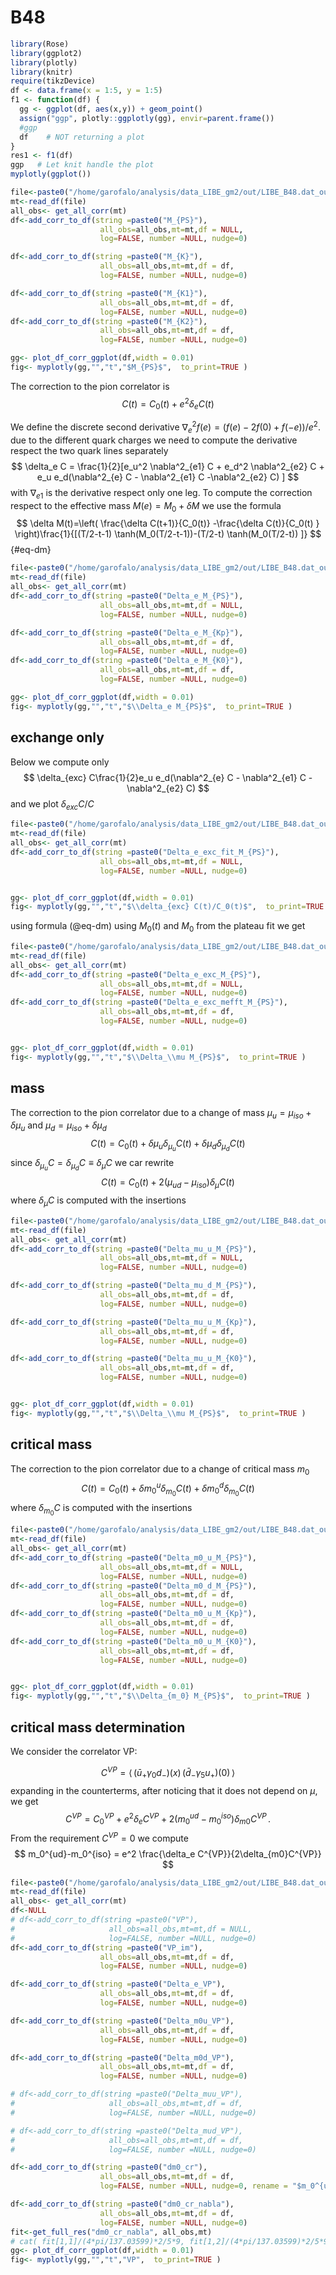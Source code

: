# B48


```r
library(Rose)
library(ggplot2)
library(plotly)
library(knitr)
require(tikzDevice)
df <- data.frame(x = 1:5, y = 1:5)
f1 <- function(df) {
  gg <- ggplot(df, aes(x,y)) + geom_point()
  assign("ggp", plotly::ggplotly(gg), envir=parent.frame())
  #ggp
  df    # NOT returning a plot
}
res1 <- f1(df)
ggp   # Let knit handle the plot
myplotly(ggplot())
```

```r
file<-paste0("/home/garofalo/analysis/data_LIBE_gm2/out/LIBE_B48.dat_output")
mt<-read_df(file)
all_obs<- get_all_corr(mt)
df<-add_corr_to_df(string =paste0("M_{PS}"),
                    all_obs=all_obs,mt=mt,df = NULL,
                    log=FALSE, number =NULL, nudge=0)

df<-add_corr_to_df(string =paste0("M_{K}"),
                    all_obs=all_obs,mt=mt,df = df,
                    log=FALSE, number =NULL, nudge=0)

df<-add_corr_to_df(string =paste0("M_{K1}"),
                    all_obs=all_obs,mt=mt,df = df,
                    log=FALSE, number =NULL, nudge=0)
df<-add_corr_to_df(string =paste0("M_{K2}"),
                    all_obs=all_obs,mt=mt,df = df,
                    log=FALSE, number =NULL, nudge=0)

gg<- plot_df_corr_ggplot(df,width = 0.01)
fig<- myplotly(gg,"","t","$M_{PS}$",  to_print=TRUE )


```


The correction to the pion correlator is 
$$
C(t)= C_0(t) + e^2\delta_e C(t)
$$

We define the discrete second derivative $\nabla_e^2f(e)=(f(e)-2f(0)+f(-e))/e^2$.
due to the different quark charges we need to compute the derivative respect the two
quark lines separately
$$
\delta_e C = \frac{1}{2}[e_u^2 \nabla^2_{e1} C + e_d^2 \nabla^2_{e2} C 
  + e_u e_d(\nabla^2_{e} C - \nabla^2_{e1} C  -\nabla^2_{e2} C) ]
$$
with $\nabla_{e1}$ is the derivative respect only one leg.
To compute the correction respect to the effective mass $M(e)=M_0+\delta M$ we use the formula
$$
\delta M(t)=\left( \frac{\delta C(t+1)}{C_0(t)} -\frac{\delta C(t)}{C_0(t) } \right)\frac{1}{[(T/2-t-1) \tanh(M_0(T/2-t-1))-(T/2-t) \tanh(M_0(T/2-t)) ]}
$$ {#eq-dm}


```r
file<-paste0("/home/garofalo/analysis/data_LIBE_gm2/out/LIBE_B48.dat_output")
mt<-read_df(file)
all_obs<- get_all_corr(mt)
df<-add_corr_to_df(string =paste0("Delta_e_M_{PS}"),
                    all_obs=all_obs,mt=mt,df = NULL,
                    log=FALSE, number =NULL, nudge=0)

df<-add_corr_to_df(string =paste0("Delta_e_M_{Kp}"),
                    all_obs=all_obs,mt=mt,df = df,
                    log=FALSE, number =NULL, nudge=0)
df<-add_corr_to_df(string =paste0("Delta_e_M_{K0}"),
                    all_obs=all_obs,mt=mt,df = df,
                    log=FALSE, number =NULL, nudge=0)

gg<- plot_df_corr_ggplot(df,width = 0.01)
fig<- myplotly(gg,"","t","$\\Delta_e M_{PS}$",  to_print=TRUE )


```

## exchange only

Below we compute only 
$$
\delta_{exc} C\frac{1}{2}e_u e_d(\nabla^2_{e} C - \nabla^2_{e1} C  -\nabla^2_{e2} C)
$$
and we plot $\delta_{exc} C/C$

```r
file<-paste0("/home/garofalo/analysis/data_LIBE_gm2/out/LIBE_B48.dat_output")
mt<-read_df(file)
all_obs<- get_all_corr(mt)
df<-add_corr_to_df(string =paste0("Delta_e_exc_fit_M_{PS}"),
                    all_obs=all_obs,mt=mt,df = NULL,
                    log=FALSE, number =NULL, nudge=0)


gg<- plot_df_corr_ggplot(df,width = 0.01)
fig<- myplotly(gg,"","t","$\\delta_{exc} C(t)/C_0(t)$",  to_print=TRUE )

```

using formula (@eq-dm) using $M_0(t)$ and $M_0$ from the plateau fit we get 


```r
file<-paste0("/home/garofalo/analysis/data_LIBE_gm2/out/LIBE_B48.dat_output")
mt<-read_df(file)
all_obs<- get_all_corr(mt)
df<-add_corr_to_df(string =paste0("Delta_e_exc_M_{PS}"),
                    all_obs=all_obs,mt=mt,df = NULL,
                    log=FALSE, number =NULL, nudge=0)
df<-add_corr_to_df(string =paste0("Delta_e_exc_mefft_M_{PS}"),
                    all_obs=all_obs,mt=mt,df = df,
                    log=FALSE, number =NULL, nudge=0)


gg<- plot_df_corr_ggplot(df,width = 0.01)
fig<- myplotly(gg,"","t","$\\Delta_\\mu M_{PS}$",  to_print=TRUE )

```

## mass

The correction to the pion correlator due to a change of mass $\mu_u= \mu_{iso}+\delta \mu_u$ and $\mu_d=\mu_{iso}+\delta \mu_d$
$$
C(t)= C_0(t) + \delta\mu_u\delta_{\mu_u} C(t) +\delta\mu_d\delta_{\mu_d} C(t)
$$
since $\delta_{\mu_u} C = \delta_{\mu_d} C \equiv\delta_{\mu} C$ we car rewrite
$$
C(t)= C_0(t) + 2(\mu_{ud} -\mu_{iso}  )   \delta_{\mu} C(t) 
$$
where $\delta_\mu C$ is computed with the insertions 

```r
file<-paste0("/home/garofalo/analysis/data_LIBE_gm2/out/LIBE_B48.dat_output")
mt<-read_df(file)
all_obs<- get_all_corr(mt)
df<-add_corr_to_df(string =paste0("Delta_mu_u_M_{PS}"),
                    all_obs=all_obs,mt=mt,df = NULL,
                    log=FALSE, number =NULL, nudge=0)

df<-add_corr_to_df(string =paste0("Delta_mu_d_M_{PS}"),
                    all_obs=all_obs,mt=mt,df = df,
                    log=FALSE, number =NULL, nudge=0)

df<-add_corr_to_df(string =paste0("Delta_mu_u_M_{Kp}"),
                    all_obs=all_obs,mt=mt,df = df,
                    log=FALSE, number =NULL, nudge=0)

df<-add_corr_to_df(string =paste0("Delta_mu_u_M_{K0}"),
                    all_obs=all_obs,mt=mt,df = df,
                    log=FALSE, number =NULL, nudge=0)


gg<- plot_df_corr_ggplot(df,width = 0.01)
fig<- myplotly(gg,"","t","$\\Delta_\\mu M_{PS}$",  to_print=TRUE )


```

## critical mass

The correction to the pion correlator due to a change of critical mass $m_0$
$$
C(t)= C_0(t) + \delta m_0^u\delta_{m_0} C(t)+\delta m_0^d\delta_{m_0} C(t)
$$
where $\delta_{m_0} C$ is computed with the insertions 


```r
file<-paste0("/home/garofalo/analysis/data_LIBE_gm2/out/LIBE_B48.dat_output")
mt<-read_df(file)
all_obs<- get_all_corr(mt)
df<-add_corr_to_df(string =paste0("Delta_m0_u_M_{PS}"),
                    all_obs=all_obs,mt=mt,df = NULL,
                    log=FALSE, number =NULL, nudge=0)
df<-add_corr_to_df(string =paste0("Delta_m0_d_M_{PS}"),
                    all_obs=all_obs,mt=mt,df = df,
                    log=FALSE, number =NULL, nudge=0)
df<-add_corr_to_df(string =paste0("Delta_m0_u_M_{Kp}"),
                    all_obs=all_obs,mt=mt,df = df,
                    log=FALSE, number =NULL, nudge=0)
df<-add_corr_to_df(string =paste0("Delta_m0_u_M_{K0}"),
                    all_obs=all_obs,mt=mt,df = df,
                    log=FALSE, number =NULL, nudge=0)


gg<- plot_df_corr_ggplot(df,width = 0.01)
fig<- myplotly(gg,"","t","$\\Delta_{m_0} M_{PS}$",  to_print=TRUE )


```

## critical mass determination

We consider the correlator VP:

$$
 C^{VP}=\langle \, \left( \bar u_+ \gamma_0 d_-  \right) (x) \, \left(  \bar d_- \gamma_5 u_+  \right) (0) \, \rangle
$$
expanding in the counterterms, after noticing that it does not depend on $\mu$, we get
$$
C^{VP} =C^{VP}_0 + e^2 \delta_e C^{VP}+2(m_0^{ud}-m_0^{iso})\delta_{m0}C^{VP}\,.
$$
From the requirement $C^{VP}=0$  we compute 
$$
m_0^{ud}-m_0^{iso} =  e^2 \frac{\delta_e C^{VP}}{2\delta_{m0}C^{VP}}
$$


```r

file<-paste0("/home/garofalo/analysis/data_LIBE_gm2/out/LIBE_B48.dat_output")
mt<-read_df(file)
all_obs<- get_all_corr(mt)
df<-NULL
# df<-add_corr_to_df(string =paste0("VP"),
#                     all_obs=all_obs,mt=mt,df = NULL,
#                     log=FALSE, number =NULL, nudge=0)
df<-add_corr_to_df(string =paste0("VP_im"),
                    all_obs=all_obs,mt=mt,df = df,
                    log=FALSE, number =NULL, nudge=0)

df<-add_corr_to_df(string =paste0("Delta_e_VP"),
                    all_obs=all_obs,mt=mt,df = df,
                    log=FALSE, number =NULL, nudge=0)

df<-add_corr_to_df(string =paste0("Delta_m0u_VP"),
                    all_obs=all_obs,mt=mt,df = df,
                    log=FALSE, number =NULL, nudge=0)

df<-add_corr_to_df(string =paste0("Delta_m0d_VP"),
                    all_obs=all_obs,mt=mt,df = df,
                    log=FALSE, number =NULL, nudge=0)

# df<-add_corr_to_df(string =paste0("Delta_muu_VP"),
#                     all_obs=all_obs,mt=mt,df = df,
#                     log=FALSE, number =NULL, nudge=0)

# df<-add_corr_to_df(string =paste0("Delta_mud_VP"),
#                     all_obs=all_obs,mt=mt,df = df,
#                     log=FALSE, number =NULL, nudge=0)

df<-add_corr_to_df(string =paste0("dm0_cr"),
                    all_obs=all_obs,mt=mt,df = df,
                    log=FALSE, number =NULL, nudge=0, rename = "$m_0^{ud}-m_0^{iso}$")

df<-add_corr_to_df(string =paste0("dm0_cr_nabla"),
                    all_obs=all_obs,mt=mt,df = df,
                    log=FALSE, number =NULL, nudge=0)
fit<-get_full_res("dm0_cr_nabla", all_obs,mt)
# cat( fit[1,1]/(4*pi/137.03599)*2/5*9, fit[1,2]/(4*pi/137.03599)*2/5*9)
gg<- plot_df_corr_ggplot(df,width = 0.01)
fig<- myplotly(gg,"","t","VP",  to_print=TRUE )


```